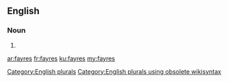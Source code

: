 ==English==

===Noun===
{{head|en}}

# {{plural of|fayre}}

[[Category:English plurals]][[Category:English plurals using obsolete wikisyntax]]

[[ar:fayres]]
[[fr:fayres]]
[[ku:fayres]]
[[my:fayres]]